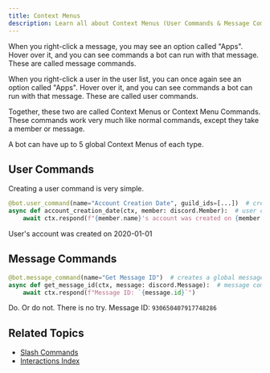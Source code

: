 ```yaml
---
title: Context Menus
description: Learn all about Context Menus (User Commands & Message Commands) and how to implement them into your Discord Bot with Pycord!
---
```



When you right-click a message, you may see an option called "Apps". Hover over it, and you can see commands a bot can run with that message. These are called message commands.

When you right-click a user in the user list, you can once again see an option called "Apps". Hover over it, and you can see commands a bot can run with that message. These are called user commands.

Together, these two are called Context Menus or Context Menu Commands. These commands work very much like normal commands, except they take a member or message.

<Aside type="note">A bot can have up to 5 global Context Menus of each type.</Aside>

## User Commands

Creating a user command is very simple.

```py
@bot.user_command(name="Account Creation Date", guild_ids=[...])  # create a user command for the supplied guilds
async def account_creation_date(ctx, member: discord.Member):  # user commands return the member
    await ctx.respond(f"{member.name}'s account was created on {member.created_at}")
```

<DiscordComponent>
    <discord-message profile="robocord">
        <discord-command slot="reply" profile="bob" command="Account Creation Date"></discord-command>
        User's account was created on 2020-01-01
    </discord-message>
</DiscordComponent>

## Message Commands

```py
@bot.message_command(name="Get Message ID")  # creates a global message command. use guild_ids=[] to create guild-specific commands.
async def get_message_id(ctx, message: discord.Message):  # message commands return the message
    await ctx.respond(f"Message ID: `{message.id}`")
```

<DiscordComponent>
    <discord-message profile="dorukyum">Do. Or do not. There is no try.</discord-message>
    <discord-message profile="robocord">
        <discord-command slot="reply" profile="bob" command="Get Message ID"></discord-command>
        Message ID: <code>930650407917748286</code>
    </discord-message>
</DiscordComponent>

## Related Topics

- [Slash Commands](/interactions/application-commands/slash-commands/)
- [Interactions Index](/interactions/)
